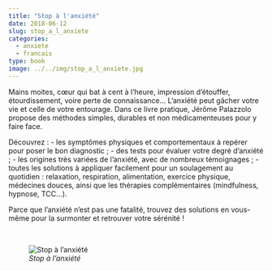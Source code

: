 ```yaml
---
title: "Stop à l'anxiété"
date: 2018-06-12
slug: stop_a_l_anxiete
categories:
  - anxiete
  - francais
type: book
image: ../../img/stop_a_l_anxiete.jpg
---
```


Mains moites, cœur qui bat à cent à l’heure, impression d’étouffer, étourdissement, voire perte de connaissance... L’anxiété peut gâcher votre vie et celle de votre entourage.
Dans ce livre pratique, Jérôme Palazzolo propose des méthodes simples, durables et non médicamenteuses pour y faire face.

Découvrez :
- les symptômes physiques et comportementaux à repérer pour poser le bon diagnostic ;
- des tests pour évaluer votre degré d’anxiété ;
- les origines très variées de l’anxiété, avec de nombreux témoignages ;
- toutes les solutions à appliquer facilement pour un soulagement au quotidien : relaxation, respiration, alimentation, exercice physique, médecines douces, ainsi que les thérapies complémentaires (mindfulness, hypnose, TCC...).

Parce que l'anxiété n'est pas une fatalité, trouvez des solutions en vous-même pour la surmonter et retrouver votre sérénité !

<br>

![_Stop à l'anxiété_](../../img/stop_a_l_anxiete.jpg)
